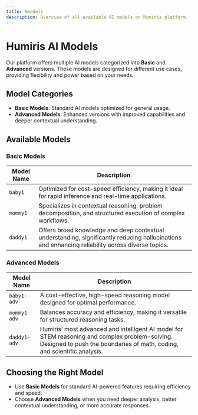 ```yaml
---
title: Hmodels
description: Overview of all available AI models on Humiris platform.
---
```


# Humiris AI Models

Our platform offers multiple AI models categorized into **Basic** and **Advanced** versions. These models are designed for different use cases, providing flexibility and power based on your needs.

## Model Categories

- **Basic Models**: Standard AI models optimized for general usage.
- **Advanced Models**: Enhanced versions with improved capabilities and deeper contextual understanding.

## Available Models

### Basic Models

| Model Name | Description                                                                                                                                      |
| ---------- | ------------------------------------------------------------------------------------------------------------------------------------------------ |
| `baby1`    | Optimized for cost-speed efficiency, making it ideal for rapid inference and real-time applications.                                             |
| `mommy1`   | Specializes in contextual reasoning, problem decomposition, and structured execution of complex workflows.                                       |
| `daddy1`   | Offers broad knowledge and deep contextual understanding, significantly reducing hallucinations and enhancing reliability across diverse topics. |

### Advanced Models

| Model Name   | Description                                                                                                                                                               |
| ------------ | ------------------------------------------------------------------------------------------------------------------------------------------------------------------------- |
| `baby1-adv`  | A cost-effective, high-speed reasoning model designed for optimal performance.                                                                                            |
| `mommy1-adv` | Balances accuracy and efficiency, making it versatile for structured reasoning tasks.                                                                                     |
| `daddy1-adv` | Humiris’ most advanced and intelligent AI model for STEM reasoning and complex problem-solving. Designed to push the boundaries of math, coding, and scientific analysis. |

## Choosing the Right Model

- Use **Basic Models** for standard AI-powered features requiring efficiency and speed.
- Choose **Advanced Models** when you need deeper analysis, better contextual understanding, or more accurate responses.
